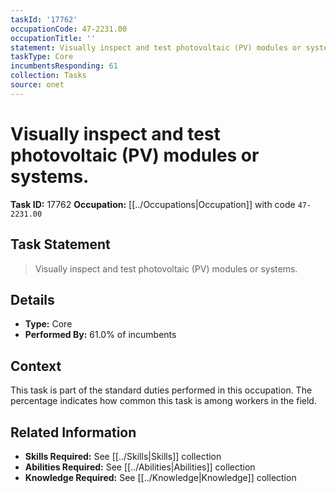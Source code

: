 ```yaml
---
taskId: '17762'
occupationCode: 47-2231.00
occupationTitle: ''
statement: Visually inspect and test photovoltaic (PV) modules or systems.
taskType: Core
incumbentsResponding: 61
collection: Tasks
source: onet
---
```

# Visually inspect and test photovoltaic (PV) modules or systems.

**Task ID:** 17762
**Occupation:** [[../Occupations|Occupation]] with code `47-2231.00`

## Task Statement

> Visually inspect and test photovoltaic (PV) modules or systems.

## Details

- **Type:** Core
- **Performed By:** 61.0% of incumbents

## Context

This task is part of the standard duties performed in this occupation. The percentage indicates how common this task is among workers in the field.

## Related Information

- **Skills Required:** See [[../Skills|Skills]] collection
- **Abilities Required:** See [[../Abilities|Abilities]] collection
- **Knowledge Required:** See [[../Knowledge|Knowledge]] collection
